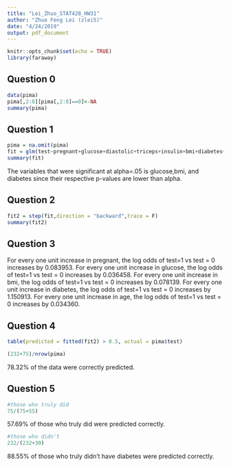 ```yaml
---
title: "Lei_Zhuo_STAT428_HW31"
author: "Zhuo Feng Lei (zlei5)"
date: "4/24/2019"
output: pdf_document
---
```


```r
knitr::opts_chunk$set(echo = TRUE)
library(faraway)
```

## Question 0
```r
data(pima)
pima[,2:8][pima[,2:8]==0]<-NA
summary(pima)
```

## Question 1
```r
pima = na.omit(pima)
fit = glm(test~pregnant+glucose+diastolic+triceps+insulin+bmi+diabetes+age,family = binomial,data=pima)
summary(fit)
```
The variables that were significant at alpha=.05 is glucose,bmi, and diabetes since their respective p-values are lower than alpha.

## Question 2
```r
fit2 = step(fit,direction = "backward",trace = F)
summary(fit2)
```

## Question 3

For every one unit increase in pregnant, the log odds of test=1 vs test = 0 increases by 0.083953.
For every one unit increase in glucose, the log odds of test=1 vs test = 0 increases by 0.036458.
For every one unit increase in bmi, the log odds of test=1 vs test = 0 increases by 0.078139.
For every one unit increase in diabetes, the log odds of test=1 vs test = 0 increases by 1.150913.
For every one unit increase in age, the log odds of test=1 vs test = 0 increases by 0.034360.

## Question 4
```r
table(predicted = fitted(fit2) > 0.5, actual = pima$test)
```
```r
(232+75)/nrow(pima)
```
78.32% of the data were correctly predicted.

## Question 5
```r
#those who truly did
75/(75+55)
```
57.69% of those who truly did were predicted correctly.
```r
#those who didn't
232/(232+30)
```
88.55% of those who truly didn't have diabetes were predicted correctly.

